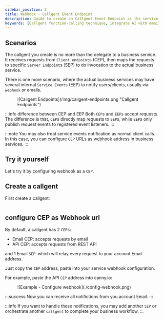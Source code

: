 ```yaml
---
sidebar_position: 2
title: Webhook - Callgent Event Endpoint
description: Guide to create an Callgent Event Endpoint as the service webhook
keywords: [Callgent function-calling technique, integrate AI with email and Slack, Callgent vs Zapier functionality,  Callgent for no-code automation, progressive function calling in AI, Callgent API integration examples, Callgent user-system orchestration, copilot, code generator, v0.dev, SWE-bench, iPaaS]
---
```


## Scenarios

The callgent you create is no more than the delegate to a business service. It receives requests from `Client endpoint`s (CEP), then maps the requests to specific `Server Endpoint`s (SEP) to do invocation to the actual business service.

There is one more scenario, where the actual business services may have several internal `Service Event`s (EEP) to notify users/clients, usually via `webhook` or emails.

<figure>
![Callgent Endpoints](/img/callgent-endpoints.png "Callgent Endpoints")
</figure>

:::info difference between CEP and EEP
Both `CEP`s and `EEP`s accept requests. The difference is that, `CEP`s directly map requests to `SEP`s, while `EEP`s only publish request events to registered event listeners.
:::

:::note
You may also treat service events notification as normal client calls. In this case, you can configure `CEP` URLs as webhook address in business services.
:::

## Try it yourself

Let's try it by configuring webhook as a `CEP`.


## Create a callgent

First create a callgent:

<pre><CreateCallgent name="Webhook Demo" /></pre>

## configure CEP as Webhook url

By default, a callgent has 2 `CEP`s:

- Email CEP: accepts requests by email
- API CEP: accepts requests from REST API

and 1 Email `SEP`: which will relay every request to your account Email address.

Just copy the `CEP` address, paste into your service webhook configuration.

For example, paste the API `CEP` address into canny.io:

<figure class="col col--8">
![Example - Configure webhook](./config-webhook.png)
</figure>

:::success
Now you can receive all notifictions from you account Email.
:::

:::info
If you want to handle these notifications, you may add another `SEP` or orchestrate another `callgent` to complete your business workflow.
:::
